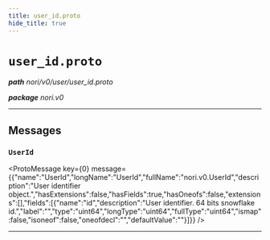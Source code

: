 ```yaml
---
title: user_id.proto
hide_title: true
---
```



# `user_id.proto`
_**path** nori/v0/user/user_id.proto_

_**package** nori.v0_



---

## Messages


### `UserId`
<ProtoMessage key={0} message={{"name":"UserId","longName":"UserId","fullName":"nori.v0.UserId","description":"User identifier object.","hasExtensions":false,"hasFields":true,"hasOneofs":false,"extensions":[],"fields":[{"name":"id","description":"User identifier. 64 bits snowflake id.","label":"","type":"uint64","longType":"uint64","fullType":"uint64","ismap":false,"isoneof":false,"oneofdecl":"","defaultValue":""}]}} />

---


  